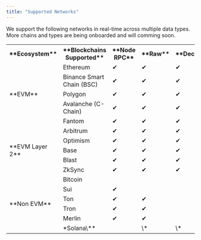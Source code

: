 ```yaml
---
title: "Supported Networks"
---
```


We support the following networks in real-time across multiple data types. More chains and types are being onboarded and will comming soon.

<table>
  <tr>
    <th>**Ecosystem**</th>
    <th>**Blockchains Supported**</th>
    <th>**Node RPC**</th>
    <th>**Raw**</th>
    <th>**Decoded**</th>
    <th>**Abstracted**</th>
    <th>**Token**</th>
    <th>**NFT**</th>
  </tr>
  <tr>
    <td rowspan="5">**EVM**</td>
    <td>Ethereum</td>
    <td>✔</td>
    <td>✔</td>
    <td>✔</td>
    <td>✔</td>
    <td>✔</td>
    <td>✔</td>
  </tr>
  <tr>
    <td>Binance Smart Chain (BSC)</td>
    <td>✔</td>
    <td>✔</td>
    <td>✔</td>
    <td>✔</td>
    <td>✔</td>
    <td>✔</td>
  </tr>
    <tr>
        <td>Polygon</td>
        <td>✔</td>
        <td>✔</td>
        <td>✔</td>
        <td>✔</td>
        <td>✔</td>
        <td>✔</td>
    </tr>
    <tr>
        <td>Avalanche (C-Chain)</td>
        <td>✔</td>
        <td>✔</td>
        <td>✔</td>
        <td>✔</td>
        <td>✔</td>
        <td>✔</td>
    </tr>
    <tr>
        <td>Fantom</td>
        <td>✔</td>
        <td>✔</td>
        <td>✔</td>
        <td></td>
        <td></td>
        <td></td>
    </tr>
    <tr>
    <td rowspan="5">**EVM Layer 2**</td>
    <td>Arbitrum</td>
    <td>✔</td>
    <td>✔</td>
    <td>✔</td>
    <td>✔</td>
    <td>✔</td>
    <td>✔</td>
  </tr>
    <tr>
        <td>Optimism</td>
        <td>✔</td>
        <td>✔</td>
        <td>✔</td>
        <td>✔</td>
        <td>✔</td>
        <td>✔</td>
    </tr>
    <tr>
        <td>Base</td>
        <td>✔</td>
        <td>✔</td>
        <td>✔</td>
        <td>✔</td>
        <td>✔</td>
        <td>✔</td>
    </tr>
    <tr>
        <td>Blast</td>
        <td>✔</td>
        <td>✔</td>
        <td>✔</td>
        <td>✔</td>
        <td>✔</td>
        <td>✔</td>
    </tr>
    <tr>
        <td>ZkSync</td>
        <td>✔</td>
        <td>✔</td>
        <td>✔</td>
        <td>✔</td>
        <td>✔</td>
        <td></td>
    </tr>
    <tr>
    <td rowspan="6">**Non EVM**</td>
    <td>Bitcoin</td>
    <td></td>
    <td></td>
    <td></td>
    <td>✔</td>
    <td></td>
    <td></td>
    </tr>
    <tr>
        <td>Sui</td>
        <td>✔</td>
        <td></td>
        <td></td>
        <td>✔</td>
        <td>✔</td>
        <td>✔</td>
    </tr>
    <tr>
        <td>Ton</td>
        <td>✔</td>
        <td>✔</td>
        <td></td>
        <td></td>
        <td></td>
        <td></td>
    </tr>
    <tr>
        <td>Tron</td>
        <td>✔</td>
        <td>✔</td>
        <td></td>
        <td></td>
        <td></td>
        <td></td>
    </tr>
    <tr>
        <td>Merlin</td>
        <td>✔</td>
        <td>✔</td>
        <td></td>
        <td></td>
        <td></td>
        <td></td>
    </tr>
    <tr>
        <td>*Solana\**</td>
        <td></td>
        <td>\*</td>
        <td>\*</td>
        <td>\*</td>
        <td>\*</td>
        <td>\*</td>
    </tr>
</table>
